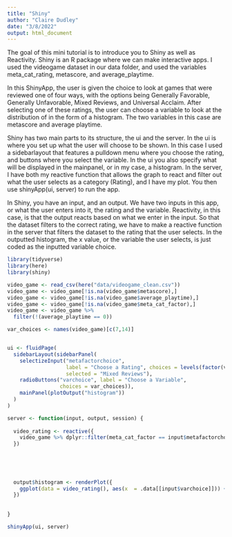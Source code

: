 ```yaml
---
title: "Shiny"
author: "Claire Dudley"
date: "3/8/2022"
output: html_document
---
```


  The goal of this mini tutorial is to introduce you to Shiny as well as Reactivity. Shiny is an R package where we can make interactive apps. I used the videogame dataset in our data folder, and used the variables meta_cat_rating, metascore, and average_playtime.
  
  In this ShinyApp, the user is given the choice to look at games that were reviewed one of four ways, with the options being Generally Favorable, Generally Unfavorable, Mixed Reviews, and Universal Acclaim. After selecting one of these ratings, the user can choose a variable to look at the distribution of in the form of a histogram. The two variables in this case are metascore and average playtime.
  
  Shiny has two main parts to its structure, the ui and the server. In the ui is where you set up what the user will choose to be shown. In this case I used a sidebarlayout that features a pulldown menu where you choose the rating, and buttons where you select the variable. In the ui you also specify what will be displayed in the mainpanel, or in my case, a histogram. In the server, I have both my reactive function that allows the graph to react and filter out what the user selects as a category (Rating), and I have my plot. You then use shinyApp(ui, server) to run the app.
  
  In Shiny, you have an input, and an output. We have two inputs in this app, or what the user enters into it, the rating and the variable. Reactivity, in this case, is that the output reacts based on what we enter in the input. So that the dataset filters to the correct rating, we have to make a reactive function in the server that filters the dataset to the rating that the user selects. In the outputted histogram, the x value, or the variable the user selects, is just coded as the inputted variable choice. 
  
```r
library(tidyverse)
library(here)
library(shiny)

video_game <- read_csv(here("data/videogame_clean.csv"))
video_game <- video_game[!is.na(video_game$metascore),]
video_game <- video_game[!is.na(video_game$average_playtime),]
video_game <- video_game[!is.na(video_game$meta_cat_factor),]
video_game <- video_game %>%
  filter(!(average_playtime == 0))

var_choices <- names(video_game)[c(7,14)]


ui <- fluidPage(
  sidebarLayout(sidebarPanel(
    selectizeInput("metafactorchoice",
                   label = "Choose a Rating", choices = levels(factor(video_game$meta_cat_factor)),
                   selected = "Mixed Reviews"),
    radioButtons("varchoice", label = "Choose a Variable",
                 choices = var_choices)),
    mainPanel(plotOutput("histogram"))
  )
)

server <- function(input, output, session) {
  
  video_rating <- reactive({
    video_game %>% dplyr::filter(meta_cat_factor == input$metafactorchoice)
  })

  
  
  
   
  output$histogram <- renderPlot({
    ggplot(data = video_rating(), aes(x  = .data[[input$varchoice]])) + geom_histogram() + theme_minimal()
  })
  
  
}

shinyApp(ui, server)

```
  
  